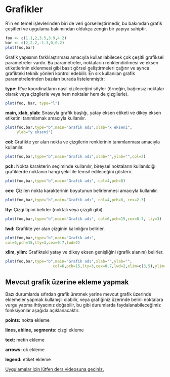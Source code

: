 # Grafikler

R'in en temel işlevlerinden biri de veri görselleştirmedir, bu bakımdan grafik çeşitleri ve uygulama bakımından oldukça zengin bir yapıya sahiptir.

```r
foo <- c(1.1,2,3.5,3.9,4.2)
bar <- c(2,2.2,-1.3,0,0.2)
plot(foo,bar)
```

Grafik yapısının farklılaştırması amacıyla kullanılabilecek çok çeşitli grafiksel parametreler vardır. Bu parametreler, noktaların renklendirilmesi ve eksen etiketlerinin eklenmesi gibi basit görsel geliştirmeleri çağırır ve ayrıca grafikteki teknik yönleri kontrol edebilir. En sık kullanılan grafik parametrelerinden bazıları burada listelenmiştir; 

**type:** R'ye koordinatların nasıl çizileceğini söyler (örneğin, bağımsız noktalar olarak veya çizgilerle veya hem noktalar hem de çizgilerle).

```r
plot(foo, bar, type="l")
```

**main, xlab, ylab:** Sırasıyla grafik başlığı, yatay eksen etiketi ve dikey eksen etiketini tanımlamak amacıyla kullanılır.

```r
plot(foo,bar,type="b",main="Grafik adı",xlab="x ekseni",
     ylab="y ekseni")
```


**col:** Grafikte yer alan nokta ve çizgilerin renklerinin tanımlanması amacıyla kullanılır.

```r
plot(foo,bar,type="b",main="Grafik adı",xlab="",ylab="",col=2)
```


**pch:** Nokta karakterin seçiminde kullanılır, bireysel noktaların kullanıldığı grafiklerde noktanın hangi şekil ile temsil edileceğini gösterir.

```r
plot(foo,bar,type="b",main="Grafik adı", col=4,pch=8)
```


**cex:** Çizilen nokta karakterinin boyutunun belirlenmesi amacıyla kullanılır.

```r
plot(foo,bar,type="b",main="Grafik adı", col=4,pch=8, cex=2.3)
```


**lty:** Çizgi tipini belirler (noktalı veya çizgili gibi). 

```r
plot(foo,bar,type="b",main="Grafik adı", col=6,pch=15,cex=0.7, lty=3)
```


**lwd:** Grafikte yer alan çizginin kalınlığını belirler.

```r
plot(foo,bar,type="b",main="Grafik adı",
col=6,pch=15,lty=3,cex=0.7,lwd=2)
```


**xlim, ylim:** Grafikteki yatay ve dikey eksen genişliğini (grafik alanını) belirler.

```r
plot(foo,bar,type="b",main="Grafik adı",xlab="",ylab="",
                     col=6,pch=15,lty=3,cex=0.7,lwd=2,xlim=c(3,5),ylim=c(-0.5,0.2))
```


## Mevcut grafik üzerine ekleme yapmak

Bazı durumlarda sıfırdan grafik üretmek yerine mevcut grafik üzerinde eklemeler yapmak kullanışlı olabilir, veya grafiğiniz üzerinde belirli noktalara vurgu yapma ihtiyacınız doğabilir, bu gibi durumlarda faydalanabileceğimiz fonksiyonlar aşağıda açıklanacaktır.

**points:** nokta ekleme

**lines, abline, segments:** çizgi ekleme

**text:** metin ekleme

**arrows:** ok ekleme

**legend:**  etiket ekleme

[Uygulamalar için lütfen ders videosuna geçiniz.](https://ues.marmara.edu.tr/Account/LoginBefore)











